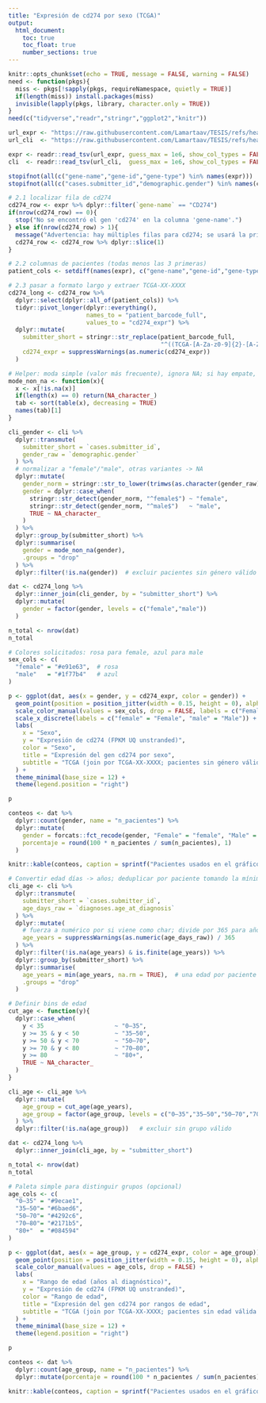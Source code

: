 ```yaml
---
title: "Expresión de cd274 por sexo (TCGA)"
output:
  html_document:
    toc: true
    toc_float: true
    number_sections: true
---
```



```r
knitr::opts_chunk$set(echo = TRUE, message = FALSE, warning = FALSE)
need <- function(pkgs){
  miss <- pkgs[!sapply(pkgs, requireNamespace, quietly = TRUE)]
  if(length(miss)) install.packages(miss)
  invisible(lapply(pkgs, library, character.only = TRUE))
}
need(c("tidyverse","readr","stringr","ggplot2","knitr"))

```

```r
url_expr <- "https://raw.githubusercontent.com/Lamartaav/TESIS/refs/heads/main/tejido_tumoral.tsv"
url_cli  <- "https://raw.githubusercontent.com/Lamartaav/TESIS/refs/heads/main/clinical_unido.tsv"

expr <- readr::read_tsv(url_expr, guess_max = 1e6, show_col_types = FALSE)
cli  <- readr::read_tsv(url_cli,  guess_max = 1e6, show_col_types = FALSE)

stopifnot(all(c("gene-name","gene-id","gene-type") %in% names(expr)))
stopifnot(all(c("cases.submitter_id","demographic.gender") %in% names(cli)))

```

```r
# 2.1 localizar fila de cd274
cd274_row <- expr %>% dplyr::filter(`gene-name` == "CD274")
if(nrow(cd274_row) == 0){
  stop("No se encontró el gen 'cd274' en la columna 'gene-name'.")
} else if(nrow(cd274_row) > 1){
  message("Advertencia: hay múltiples filas para cd274; se usará la primera.")
  cd274_row <- cd274_row %>% dplyr::slice(1)
}

# 2.2 columnas de pacientes (todas menos las 3 primeras)
patient_cols <- setdiff(names(expr), c("gene-name","gene-id","gene-type"))

# 2.3 pasar a formato largo y extraer TCGA-XX-XXXX
cd274_long <- cd274_row %>%
  dplyr::select(dplyr::all_of(patient_cols)) %>%
  tidyr::pivot_longer(dplyr::everything(),
                      names_to = "patient_barcode_full",
                      values_to = "cd274_expr") %>%
  dplyr::mutate(
    submitter_short = stringr::str_replace(patient_barcode_full,
                                           "^((TCGA-[A-Za-z0-9]{2}-[A-Za-z0-9]{4})).*$", "\\1"),
    cd274_expr = suppressWarnings(as.numeric(cd274_expr))
  )

```

```r
# Helper: moda simple (valor más frecuente), ignora NA; si hay empate, toma el primero
mode_non_na <- function(x){
  x <- x[!is.na(x)]
  if(length(x) == 0) return(NA_character_)
  tab <- sort(table(x), decreasing = TRUE)
  names(tab)[1]
}

cli_gender <- cli %>%
  dplyr::transmute(
    submitter_short = `cases.submitter_id`,
    gender_raw = `demographic.gender`
  ) %>%
  # normalizar a "female"/"male", otras variantes -> NA
  dplyr::mutate(
    gender_norm = stringr::str_to_lower(trimws(as.character(gender_raw))),
    gender = dplyr::case_when(
      stringr::str_detect(gender_norm, "^female$") ~ "female",
      stringr::str_detect(gender_norm, "^male$")   ~ "male",
      TRUE ~ NA_character_
    )
  ) %>%
  dplyr::group_by(submitter_short) %>%
  dplyr::summarise(
    gender = mode_non_na(gender),
    .groups = "drop"
  ) %>%
  dplyr::filter(!is.na(gender))  # excluir pacientes sin género válido

```

```r
dat <- cd274_long %>%
  dplyr::inner_join(cli_gender, by = "submitter_short") %>%
  dplyr::mutate(
    gender = factor(gender, levels = c("female","male"))
  )

n_total <- nrow(dat)
n_total

# Colores solicitados: rosa para female, azul para male
sex_cols <- c(
  "female" = "#e91e63",  # rosa
  "male"   = "#1f77b4"   # azul
)

p <- ggplot(dat, aes(x = gender, y = cd274_expr, color = gender)) +
  geom_point(position = position_jitter(width = 0.15, height = 0), alpha = 0.7, size = 2) +
  scale_color_manual(values = sex_cols, drop = FALSE, labels = c("Female","Male")) +
  scale_x_discrete(labels = c("female" = "Female", "male" = "Male")) +
  labs(
    x = "Sexo",
    y = "Expresión de cd274 (FPKM UQ unstranded)",
    color = "Sexo",
    title = "Expresión del gen cd274 por sexo",
    subtitle = "TCGA (join por TCGA-XX-XXXX; pacientes sin género válido excluidos)"
  ) +
  theme_minimal(base_size = 12) +
  theme(legend.position = "right")

p


```

```r
conteos <- dat %>%
  dplyr::count(gender, name = "n_pacientes") %>%
  dplyr::mutate(
    gender = forcats::fct_recode(gender, "Female" = "female", "Male" = "male"),
    porcentaje = round(100 * n_pacientes / sum(n_pacientes), 1)
  )

knitr::kable(conteos, caption = sprintf("Pacientes usados en el gráfico (total = %d)", nrow(dat)))

```

```r
# Convertir edad días -> años; deduplicar por paciente tomando la mínima no-NA
cli_age <- cli %>%
  dplyr::transmute(
    submitter_short = `cases.submitter_id`,
    age_days_raw = `diagnoses.age_at_diagnosis`
  ) %>%
  dplyr::mutate(
    # fuerza a numérico por si viene como char; divide por 365 para años
    age_years = suppressWarnings(as.numeric(age_days_raw)) / 365
  ) %>%
  dplyr::filter(!is.na(age_years) & is.finite(age_years)) %>%
  dplyr::group_by(submitter_short) %>%
  dplyr::summarise(
    age_years = min(age_years, na.rm = TRUE),  # una edad por paciente
    .groups = "drop"
  )

# Definir bins de edad
cut_age <- function(y){
  dplyr::case_when(
    y < 35                    ~ "0–35",
    y >= 35 & y < 50          ~ "35–50",
    y >= 50 & y < 70          ~ "50–70",
    y >= 70 & y < 80          ~ "70–80",
    y >= 80                   ~ "80+",
    TRUE ~ NA_character_
  )
}

cli_age <- cli_age %>%
  dplyr::mutate(
    age_group = cut_age(age_years),
    age_group = factor(age_group, levels = c("0–35","35–50","50–70","70–80","80+"), ordered = TRUE)
  ) %>%
  dplyr::filter(!is.na(age_group))   # excluir sin grupo válido

```


```r
dat <- cd274_long %>%
  dplyr::inner_join(cli_age, by = "submitter_short")

n_total <- nrow(dat)
n_total

# Paleta simple para distinguir grupos (opcional)
age_cols <- c(
  "0–35" = "#9ecae1",
  "35–50"= "#6baed6",
  "50–70"= "#4292c6",
  "70–80"= "#2171b5",
  "80+"  = "#084594"
)

p <- ggplot(dat, aes(x = age_group, y = cd274_expr, color = age_group)) +
  geom_point(position = position_jitter(width = 0.15, height = 0), alpha = 0.7, size = 2) +
  scale_color_manual(values = age_cols, drop = FALSE) +
  labs(
    x = "Rango de edad (años al diagnóstico)",
    y = "Expresión de cd274 (FPKM UQ unstranded)",
    color = "Rango de edad",
    title = "Expresión del gen cd274 por rangos de edad",
    subtitle = "TCGA (join por TCGA-XX-XXXX; pacientes sin edad válida excluidos)"
  ) +
  theme_minimal(base_size = 12) +
  theme(legend.position = "right")

p


```


```r
conteos <- dat %>%
  dplyr::count(age_group, name = "n_pacientes") %>%
  dplyr::mutate(porcentaje = round(100 * n_pacientes / sum(n_pacientes), 1))

knitr::kable(conteos, caption = sprintf("Pacientes usados en el gráfico (total = %d)", nrow(dat)))

```


```r

```


```r

```